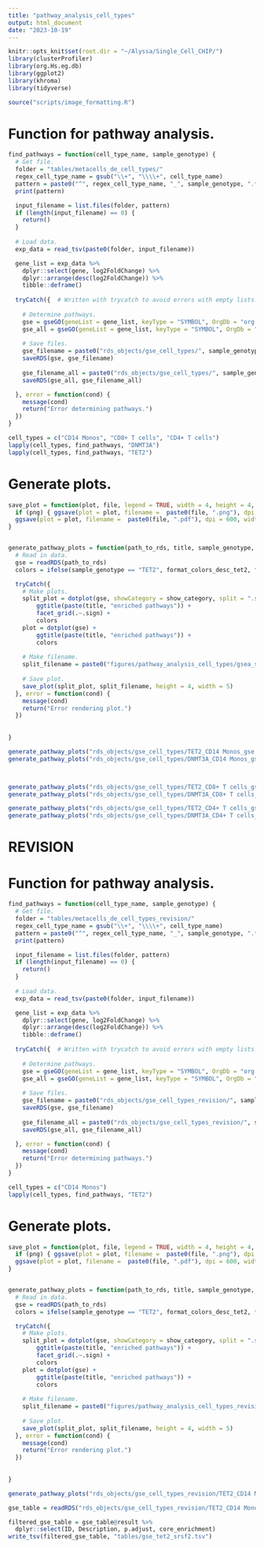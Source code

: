 ```yaml
---
title: "pathway_analysis_cell_types"
output: html_document
date: "2023-10-19"
---
```


```r
knitr::opts_knit$set(root.dir = "~/Alyssa/Single_Cell_CHIP/")
library(clusterProfiler)
library(org.Hs.eg.db)
library(ggplot2)
library(khroma)
library(tidyverse)
```

```r
source("scripts/image_formatting.R")

```


# Function for pathway analysis.
```r
find_pathways = function(cell_type_name, sample_genotype) {
  # Get file.
  folder = "tables/metacells_de_cell_types/"
  regex_cell_type_name = gsub("\\+", "\\\\+", cell_type_name)
  pattern = paste0("^", regex_cell_type_name, "_", sample_genotype, ".*")
  print(pattern)

  input_filename = list.files(folder, pattern)
  if (length(input_filename) == 0) {
    return()
  }
  
  # Load data.
  exp_data = read_tsv(paste0(folder, input_filename))

  gene_list = exp_data %>%
    dplyr::select(gene, log2FoldChange) %>%
    dplyr::arrange(desc(log2FoldChange)) %>%
    tibble::deframe()
  
  tryCatch({  # Written with trycatch to avoid errors with empty lists.
    
    # Determine pathways.
    gse = gseGO(geneList = gene_list, keyType = "SYMBOL", OrgDb = "org.Hs.eg.db", ont = "ALL", minGSSize = 50, maxGSSize = 800, nPermSimple = 10000)
    gse_all = gseGO(geneList = gene_list, keyType = "SYMBOL", OrgDb = "org.Hs.eg.db", ont = "ALL", minGSSize = 2, maxGSSize = 800, nPermSimple = 10000)
    
    # Save files.
    gse_filename = paste0("rds_objects/gse_cell_types/", sample_genotype, "_", cell_type_name, "_gse.rds")
    saveRDS(gse, gse_filename)
    
    gse_filename_all = paste0("rds_objects/gse_cell_types/", sample_genotype, "_", cell_type_name, "_gse_all.rds")
    saveRDS(gse_all, gse_filename_all)

  }, error = function(cond) {
    message(cond)
    return("Error determining pathways.")
  })
}


```


```r

cell_types = c("CD14 Monos", "CD8+ T cells", "CD4+ T cells")
lapply(cell_types, find_pathways, "DNMT3A")
lapply(cell_types, find_pathways, "TET2")

```

# Generate plots.
```r

save_plot = function(plot, file, legend = TRUE, width = 4, height = 4, png = FALSE) {
  if (png) { ggsave(plot = plot, filename =  paste0(file, ".png"), dpi = 600, width = ifelse(legend, width, width - 1.5), height = height, units = 'in') }
  ggsave(plot = plot, filename =  paste0(file, ".pdf"), dpi = 600, width = ifelse(legend, width, width - 1.5), height = height, units = 'in')
}


generate_pathway_plots = function(path_to_rds, title, sample_genotype, show_category = 4) {
  # Read in data.
  gse = readRDS(path_to_rds)
  colors = ifelse(sample_genotype == "TET2", format_colors_desc_tet2, format_colors_desc_dnmt3a)

  tryCatch({
    # Make plots.
    split_plot = dotplot(gse, showCategory = show_category, split = ".sign") +
        ggtitle(paste(title, "enriched pathways")) +
        facet_grid(.~.sign) +
        colors
    plot = dotplot(gse) +
        ggtitle(paste(title, "enriched pathways")) +
        colors
    
    # Make filename.
    split_filename = paste0("figures/pathway_analysis_cell_types/gsea_split_dotplot_", gsub("\\+", "", gsub(" ", "_", title)))
    
    # Save plot.
    save_plot(split_plot, split_filename, height = 4, width = 5)
  }, error = function(cond) {
    message(cond)
    return("Error rendering plot.")
  })
  
  
}
```

```r
generate_pathway_plots("rds_objects/gse_cell_types/TET2_CD14 Monos_gse.rds", "TET2 CD14+ monocytes", "TET2", show_category = c("ribonucleoprotein complex biogenesis", "regulation of cell activation", "leukocyte activation", "leukocyte activation", "regulation of leukocyte activation"))
generate_pathway_plots("rds_objects/gse_cell_types/DNMT3A_CD14 Monos_gse.rds", "DNMT3A CD14+ monocytes", "DNMT3A", show_category = c("cell activation", "leukocyte activation", "regulation of leukocyte activation", "regulation of cell activation"))



generate_pathway_plots("rds_objects/gse_cell_types/TET2_CD8+ T cells_gse.rds", "TET2 CD8+ T cells", "TET2", show_category = c("response to virus", "response to cytokine", "defense response to virus", "defense response to symbiont"))
generate_pathway_plots("rds_objects/gse_cell_types/DNMT3A_CD8+ T cells_gse.rds", "DNMT3A CD8+ T cells", "DNMT3A", show_category = c("cell differentiation", "regulation of transcription by RNA polymerase II", "cellular developmental process", "response to abiotic stimulus"))

generate_pathway_plots("rds_objects/gse_cell_types/TET2_CD4+ T cells_gse.rds", "TET2 CD4+ T cells", "TET2", show_category = c("myeloid leukocyte migration", "extracellular region", "inflammatory response", "defense response"))
generate_pathway_plots("rds_objects/gse_cell_types/DNMT3A_CD4+ T cells_gse.rds", "DNMT3A CD4+ T cells", "DNMT3A", show_category = c("response to lipopolysaccharide", "response to molecule of bacterial origin", "response to abiotic stimulus", "positive regulation of cell death"))


```


# REVISION 

# Function for pathway analysis.
```r
find_pathways = function(cell_type_name, sample_genotype) {
  # Get file.
  folder = "tables/metacells_de_cell_types_revision/"
  regex_cell_type_name = gsub("\\+", "\\\\+", cell_type_name)
  pattern = paste0("^", regex_cell_type_name, "_", sample_genotype, ".*")
  print(pattern)

  input_filename = list.files(folder, pattern)
  if (length(input_filename) == 0) {
    return()
  }
  
  # Load data.
  exp_data = read_tsv(paste0(folder, input_filename))

  gene_list = exp_data %>%
    dplyr::select(gene, log2FoldChange) %>%
    dplyr::arrange(desc(log2FoldChange)) %>%
    tibble::deframe()
  
  tryCatch({  # Written with trycatch to avoid errors with empty lists.
    
    # Determine pathways.
    gse = gseGO(geneList = gene_list, keyType = "SYMBOL", OrgDb = "org.Hs.eg.db", ont = "ALL", minGSSize = 50, maxGSSize = 800, nPermSimple = 10000)
    gse_all = gseGO(geneList = gene_list, keyType = "SYMBOL", OrgDb = "org.Hs.eg.db", ont = "ALL", minGSSize = 2, maxGSSize = 800, nPermSimple = 10000)
    
    # Save files.
    gse_filename = paste0("rds_objects/gse_cell_types_revision/", sample_genotype, "_", cell_type_name, "_gse.rds")
    saveRDS(gse, gse_filename)
    
    gse_filename_all = paste0("rds_objects/gse_cell_types_revision/", sample_genotype, "_", cell_type_name, "_gse_all.rds")
    saveRDS(gse_all, gse_filename_all)

  }, error = function(cond) {
    message(cond)
    return("Error determining pathways.")
  })
}


```


```r

cell_types = c("CD14 Monos")
lapply(cell_types, find_pathways, "TET2")

```

# Generate plots.
```r

save_plot = function(plot, file, legend = TRUE, width = 4, height = 4, png = FALSE) {
  if (png) { ggsave(plot = plot, filename =  paste0(file, ".png"), dpi = 600, width = ifelse(legend, width, width - 1.5), height = height, units = 'in') }
  ggsave(plot = plot, filename =  paste0(file, ".pdf"), dpi = 600, width = ifelse(legend, width, width - 1.5), height = height, units = 'in')
}


generate_pathway_plots = function(path_to_rds, title, sample_genotype, show_category = 4) {
  # Read in data.
  gse = readRDS(path_to_rds)
  colors = ifelse(sample_genotype == "TET2", format_colors_desc_tet2, format_colors_desc_dnmt3a)

  tryCatch({
    # Make plots.
    split_plot = dotplot(gse, showCategory = show_category, split = ".sign") +
        ggtitle(paste(title, "enriched pathways")) +
        facet_grid(.~.sign) +
        colors
    plot = dotplot(gse) +
        ggtitle(paste(title, "enriched pathways")) +
        colors
    
    # Make filename.
    split_filename = paste0("figures/pathway_analysis_cell_types_revision/gsea_split_dotplot_", gsub("\\+", "", gsub(" ", "_", title)))
    
    # Save plot.
    save_plot(split_plot, split_filename, height = 4, width = 5)
  }, error = function(cond) {
    message(cond)
    return("Error rendering plot.")
  })
  
  
}
```

```r
generate_pathway_plots("rds_objects/gse_cell_types_revision/TET2_CD14 Monos_gse.rds", "TET2_SRSF2 vs TET2 CD14+ monocytes", "TET2")

```



```r
gse_table = readRDS("rds_objects/gse_cell_types_revision/TET2_CD14 Monos_gse.rds")

filtered_gse_table = gse_table@result %>%
  dplyr::select(ID, Description, p.adjust, core_enrichment)
write_tsv(filtered_gse_table, "tables/gse_tet2_srsf2.tsv")
```

